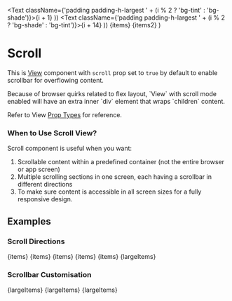 
  <Text className={'padding padding-h-largest ' + (i % 2 ? 'bg-tint' : 'bg-shade')}>{i + 1}</Text>
))
  <Text className={'padding padding-h-largest ' + (i % 2 ? 'bg-shade' : 'bg-tint')}>{i + 14}</Text>
))
  <Row>
    <View>{items}</View>
    <View>{items2}</View>
  </Row>
)

# Scroll

This is [View](/docs/ui/components/View) component with `scroll` prop set to `true` by default to enable scrollbar for overflowing content.

<Callout type='info' emoji='ℹ️️'>
Because of browser quirks related to flex layout, `View` with scroll mode enabled will have an extra inner `div` element that wraps `children` content.
</Callout>

Refer to View [Prop Types](/docs/ui/components/View#prop-types) for reference.

### When to Use Scroll View?

Scroll component is useful when you want:

1. Scrollable content within a predefined container (not the entire browser or app screen)
2. Multiple scrolling sections in one screen, each having a scrollbar in different directions
3. To make sure content is accessible in all screen sizes for a fully responsive design.

## Examples

### Scroll Directions

<CodeExample desc='Default - vertical scrollbar'>
  <Scroll className='border-primary'
          style={{borderWidth: 3, maxHeight: 150}}>
    {items}
  </Scroll>
</CodeExample>

<CodeExample desc='Row direction - horizontal scrollbar'>
  <Scroll row className='border-primary'
          style={{borderWidth: 3, maxWidth: 180}}>
    {items}
  </Scroll>
</CodeExample>

<CodeExample desc='Reversed order of items for row layout'>
  <Scroll reverse row className='border-primary'
          style={{borderWidth: 3, maxWidth: 180}}>
    {items}
  </Scroll>
</CodeExample>

<CodeExample desc='RTL - right to left scroll direction'>
  <Scroll rtl row className='border-primary'
          style={{borderWidth: 3, maxWidth: 180}}>
    {items}
  </Scroll>
</CodeExample>

<CodeExample desc='RTL - in column layout'>
  <Scroll rtl className='border-primary'
          style={{borderWidth: 3, maxHeight: 150}}>
    {items}
  </Scroll>
</CodeExample>

<CodeExample desc='Two scrollbars for content overflow in all directions'>
  <Scroll className='border-primary'
          style={{borderWidth: 3, maxWidth: 120, maxHeight: 150}}>
    {largeItems}
  </Scroll>
</CodeExample>

### Scrollbar Customisation

<CodeExample desc='Restrict scrollbar to layout direction'>
  <Scroll scrollAlongDirectionOnly className='border-primary'
          style={{borderWidth: 3, maxWidth: 120, maxHeight: 150}}>
    {largeItems}
  </Scroll>
</CodeExample>

<CodeExample desc='Left scrollbar for vertical layout with horizontal overflow'>
  <Scroll scrollReversed scrollAlongDirectionOnly
          className='border-primary'
          style={{borderWidth: 3, maxWidth: 120, maxHeight: 150}}>
    <Scroll row scrollAlongDirectionOnly>
      {largeItems}
    </Scroll>
  </Scroll>
</CodeExample>

<CodeExample desc='Right scrollbar in RTL direction'>
  <Scroll rtl scrollReversed scrollAlongDirectionOnly
          className='border-primary'
          style={{borderWidth: 3, maxWidth: 120, maxHeight: 150}}>
    <Scroll row scrollAlongDirectionOnly>
      {largeItems}
    </Scroll>
  </Scroll>
</CodeExample>
